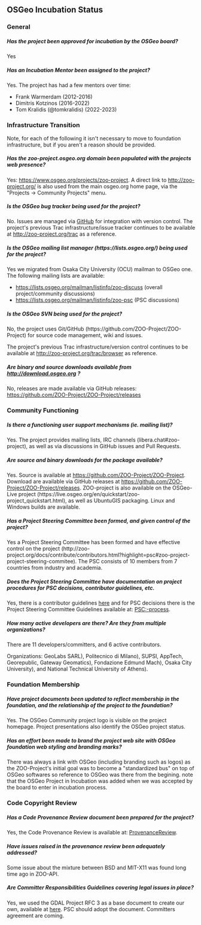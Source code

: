 
== OSGeo Incubation Status ==

=== General ===

===== Has the project been approved for incubation by the OSGeo board? ===== 
Yes 

=====  Has an Incubation Mentor been assigned to the project? ===== 

Yes.  The project has had a few mentors over time:

* Frank Warmerdam (2012-2016)
* Dimitris Kotzinos (2016-2022)
* Tom Kralidis (@tomkralidis) (2022-2023)

=== Infrastructure Transition ===

Note, for each of the following it isn't necessary to move to foundation infrastructure, but if you aren't a reason should be provided.

===== Has the zoo-project.osgeo.org domain been populated with the projects web presence? =====
Yes: https://www.osgeo.org/projects/zoo-project. A direct link to http://zoo-project.org/ is also used from the main osgeo.org home page, via the "Projects -> Community Projects" menu.

===== Is the OSGeo bug tracker being used for the project? ===== 
No.  Issues are managed via [https://github.com/ZOO-Project/ZOO-Project/issues GitHub] for integration with version control.  The project's previous Trac infrastructure/issue tracker continues to be available at http://zoo-project.org/trac as a reference.

===== Is the OSGeo mailing list manager (https://lists.osgeo.org/) being used for the project? ===== 
Yes we migrated from Osaka City University (OCU) mailman to OSGeo one.  The following mailing lists are available:
* https://lists.osgeo.org/mailman/listinfo/zoo-discuss (overall project/community discussions)
* https://lists.osgeo.org/mailman/listinfo/zoo-psc (PSC discussions)

===== Is the OSGeo SVN being used for the project? ===== 
No, the project uses Git/GitHub (https://github.com/ZOO-Project/ZOO-Project) for source code management, wiki and issues.

The project's previous Trac infrastructure/version control continues to be available at http://zoo-project.org/trac/browser as reference.

===== Are binary and source downloads available from http://download.osgeo.org ? ===== 
No, releases are made available via GitHub releases: https://github.com/ZOO-Project/ZOO-Project/releases

=== Community Functioning ===

===== Is there a functioning user support mechanisms (ie. mailing list)? ===== 
Yes.  The project provides mailing lists, IRC channels (libera.chat#zoo-project), as well as via discussions in GitHub issues and Pull Requests.

===== Are source and binary downloads for the package available? ===== 
Yes. Source is available at https://github.com/ZOO-Project/ZOO-Project. Download are available via GitHub releases at https://github.com/ZOO-Project/ZOO-Project/releases. ZOO-project is also available on the OSGeo-Live project (https://live.osgeo.org/en/quickstart/zoo-project_quickstart.html), as well as UbuntuGIS packaging.  Linux and Windows builds are available.


===== Has a Project Steering Committee been formed, and given control of the project? ===== 
Yes a Project Steering Committee has been formed and have effective control on the project (http://zoo-project.org/docs/contribute/contributors.html?highlight=psc#zoo-project-project-steering-commitee).  The PSC consists of 10 members from 7 countries from industry and academia.

===== Does the Project Steering Committee have documentation on project procedures for PSC decisions, contributor guidelines, etc. ===== 
Yes, there is a contributor guidelines [http://zoo-project.org/docs/community/developer.html here] and for PSC decisions there is the Project Steering Committee Guidelines available at: [[PSC:-process]].

===== How many active developers are there? Are they from multiple organizations? ===== 
There are 11 developers/committers, and 6 active contributors.

Organizations: GeoLabs SARL), Politecnico di Milano), SUPSI, AppTech, Georepublic, Gateway Geomatics), Fondazione Edmund Mach), Osaka City University), and National Technical University of Athens).

=== Foundation Membership ===

===== Have project documents been updated to reflect membership in the foundation, and the relationship of the project to the foundation? ===== 
Yes. The OSGeo Community project logo is visible on the project homepage. Project presentations also identify the OSGeo project status.

===== Has an effort been made to brand the project web site with OSGeo foundation web styling and branding marks? ===== 
There was always a link with OSGeo (including branding such as logos) as the ZOO-Project's initial goal was to become a "standardized bus" on top of OSGeo softwares so reference to OSGeo was there from the begining. note that the OSGeo Project in Incubation was added when we was accepted by the board to enter in incubation process. 

=== Code Copyright Review ===

===== Has a Code Provenance Review document been prepared for the project? ===== 
Yes, the Code Provenance Review is available at: [[ProvenanceReview]].

===== Have issues raised in the provenance review been adequately addressed? ===== 
Some issue about the mixture between BSD and MIT-X11 was found long time ago in ZOO-API.

===== Are Committer Responsibilities Guidelines covering legal issues in place? ===== 
Yes, we used the GDAL Project RFC 3 as a base document to create our own, available at [http://zoo-project.org/docs/community/developer.html here].  PSC should adopt the document. Committers agreement are coming.




